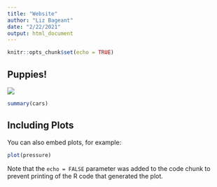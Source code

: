 ```yaml
---
title: "Website"
author: "Liz Bageant"
date: "2/22/2021"
output: html_document
---
```


```r
knitr::opts_chunk$set(echo = TRUE)
```

## Puppies!

![](https://gfp-2a3tnpzj.stackpathdns.com/wp-content/uploads/2011/05/shutterstock_66574117-420x256.jpg)

```r
summary(cars)
```

## Including Plots

You can also embed plots, for example:

```r
plot(pressure)
```

Note that the `echo = FALSE` parameter was added to the code chunk to prevent printing of the R code that generated the plot.
